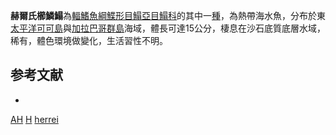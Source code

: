 {{Speciesbox
| taxon = Aseraggodes herrei
| status = DD
| status_system = IUCN3.1  
| binomial_authority = [[Seale|Seale]], 1940
| synonyms = 
}}

'''赫爾氏櫛鱗鰨'''為[[輻鰭魚綱|輻鰭魚綱]][[鰈形目|鰈形目]][[鰨亞目|鰨亞目]][[鰨科|鰨科]]的其中一[[種|種]]，為熱帶海水魚，分布於東[[太平洋|太平洋]][[可可島|可可島]]與[[加拉巴哥群島|加拉巴哥群島]]海域，體長可達15公分，棲息在沙石底質底層水域，稀有，體色環境做變化，生活習性不明。
==参考文献==
*{{FishBase_species|genus=Aseraggodes|species=herrei|year=2014|month=4}}

{{taxonbar}}
[[Category:IUCN红色名录数据缺乏物种|AH]]
[[Category:1940年描述的鱼类|H]]
[[Category:櫛鱗鰨屬|herrei]]